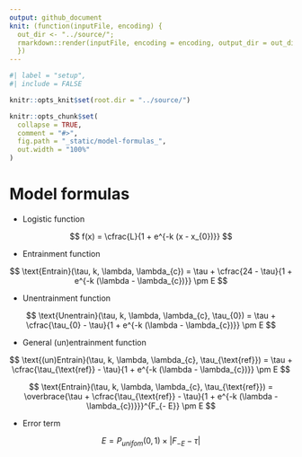 ```yaml
---
output: github_document
knit: (function(inputFile, encoding) {
  out_dir <- "../source/";
  rmarkdown::render(inputFile, encoding = encoding, output_dir = out_dir)
  })
---
```


<!-- model-formulas.md is generated from model-formulas.Rmd. Please edit that file -->

```r
#| label = "setup",
#| include = FALSE

knitr::opts_knit$set(root.dir = "../source/")

knitr::opts_chunk$set(
  collapse = TRUE,
  comment = "#>",
  fig.path = "_static/model-formulas_",
  out.width = "100%"
)
```

# Model formulas

* Logistic function

$$
f(x) = \cfrac{L}{1 + e^{-k (x - x_{0})}}
$$

* Entrainment function

$$
\text{Entrain}(\tau, k, \lambda, \lambda_{c}) = \tau +  \cfrac{24 - \tau}{1 + e^{-k (\lambda - \lambda_{c})}} \pm E
$$

* Unentrainment function

$$
\text{Unentrain}(\tau, k, \lambda, \lambda_{c}, \tau_{0}) = \tau +  \cfrac{\tau_{0} - \tau}{1 + e^{-k (\lambda - \lambda_{c})}} \pm E
$$

* General (un)entrainment function


$$
\text{(un)Entrain}(\tau, k, \lambda, \lambda_{c}, \tau_{\text{ref}}) = \tau +  \cfrac{\tau_{\text{ref}} - \tau}{1 + e^{-k (\lambda - \lambda_{c})}} \pm E
$$

$$
\text{Entrain}(\tau, k, \lambda, \lambda_{c}, \tau_{\text{ref}}) = 
\overbrace{\tau + \cfrac{\tau_{\text{ref}} - \tau}{1 + e^{-k (\lambda - \lambda_{c})}}}^{F_{- E}} \pm E
$$

* Error term

$$
E = P_{unifom}(0, 1) \times |F_{- E} - \tau|
$$
